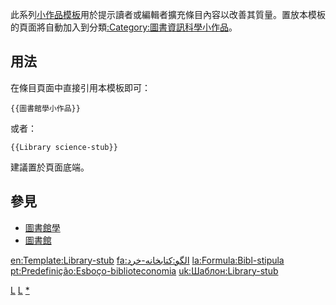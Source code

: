 <noinclude>{{template doc page viewed directly}}</noinclude>
<!-- 在本行下編輯模板說明 -->
此系列[[:Category:小作品模板|小作品模板]]用於提示讀者或編輯者擴充條目內容以改善其質量。置放本模板的頁面將自動加入到分類[[:Category:圖書資訊科學小作品]]。
== 用法 ==
在條目頁面中直接引用本模板即可：
<pre>{{圖書館學小作品}}
</pre>
或者：
<pre>{{Library science-stub}}
</pre>
建議置於頁面底端。
== 參見 ==
* [[圖書館學]]
* [[圖書館]]
<includeonly>
<!-- 本行下加入模板的分類 -->
[[Category:自然科學小作品模板|L]]
[[Category:社會科學小作品模板|L]]
[[Category:圖書資訊科學小作品|*]]
<!-- 本行下加入模板的跨語言鏈接 -->
[[en:Template:Library-stub]]
[[fa:الگو:کتابخانه-خرد]]
[[la:Formula:Bibl-stipula]]
[[pt:Predefinição:Esboço-biblioteconomia]]
[[uk:Шаблон:Library-stub]]
</includeonly>